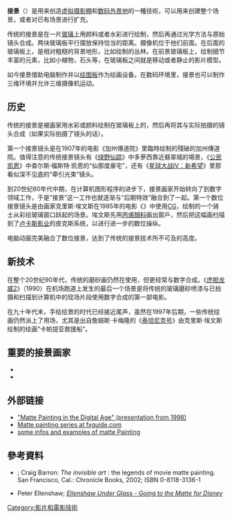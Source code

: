 {{no footnotes|time=2019-06-20T01:36:26+00:00}}
'''接景'''（{{Lang-en|Matte painting}}）是用来创造[[虚拟摄影棚|虚拟摄影棚]]和[[数码外景地|数码外景地]]的一種技術，可以用来创建整个场景，或者对已有场景进行扩充。

传统的接景是在一片[[玻璃|玻璃]]上用颜料或者水彩进行绘制，然后再通过光学方法与原始镜头合成。两块玻璃板平行摆放保持恰当的距离。摄像机位于他们前面。在后面的玻璃板上，是相对粗糙的背景地形，比如绘制的丛林。在前景玻璃板上，绘制细节丰富的元素，比如小植物，石头等，在玻璃板之间就是移动或者静止的影片模型。

如今接景借助电脑制作并以[[绘图板|绘图板]]作为绘画设备。在数码环境里，接景也可以制作三维环境并允许三维摄像机运动。
==历史==
传统的接景是被画家用水彩或颜料绘制在玻璃板上的，然后再将其与实际拍摄的镜头合成（如果实际拍摄了镜头的话）。

第一个接景镜头是{{Tsl|en|Norman Dawn}}在1907年的电影《加州傳道院》里臨時绘制的殘破的加州傳道院。值得注意的传统接景镜头有《[[綠野仙蹤_(1939年電影)|绿野仙踪]]》中多萝西靠近翡翠城的場景，《[[公民凯恩|公民凯恩]]》中查尔斯·福斯特·凯恩的“仙那度豪宅”，还有《[[星際大戰四部曲：曙光乍現|星球大战IV：新希望]]》里那看似深不见底的“牵引光束”镜头。

到20世纪80年代中期，在计算机图形程序的进步下，接景画家开始转向了到数字领域工作，于是“接景”这一工作也就逐渐与“后期特效”融合到了一起。第一个数位接景镜头是由画家克里斯·埃文斯在1985年的电影《{{Tsl|en|Young Sherlock Holmes|4=少年福尔摩斯}}》中使用[[计算机图形|CG]]，绘制的一个骑士从彩绘玻璃窗口跃起的场景。埃文斯先用[[丙烯顏料|丙烯顏料]]画出窗戶，然后把这幅画扫描到了[[卢卡斯影业|卢卡斯影业]]的皮克斯系统，以进行进一步的数位操纵。

电脑动画完美融合了数位接景，达到了传统的接景技术所不可及的高度。

==新技术==
在整个20世纪90年代，传统的磨砂画仍然在使用，但更经常与数字合成。《[[虎膽龍威2|虎胆龙威2]]》（1990）在机场跑道上发生的最后一个场景是将传统的玻璃磨砂喷漆与已拍摄和扫描到计算机中的现场片段使用数字合成的第一部电影。

在九十年代末，手绘绘景的时代已经接近尾声，虽然在1997年后期，一些传统绘画仍然派上了用场，尤其是出自詹姆斯·卡梅隆的《[[泰坦尼克号_(1997年电影)|泰坦尼克号]]》由克里斯·埃文斯绘制的绘画“卡帕提亚救援船”。

==重要的接景画家==
*{{Tsl|en|Peter Ellenshaw}}
*{{Tsl|en|Albert Whitlock}}

==外部链接==
*[https://web.archive.org/web/20090207201555/http://matteworld.com/projects/siggraph01.html "Matte Painting in the Digital Age" (presentation from 1998)]
*[https://web.archive.org/web/20101202010102/http://www.fxguide.com/article320.html Matte painting series at fxguide.com] 
*[https://web.archive.org/web/20170919125338/http://jockelsplace.de/ some infos and examples of matte Painting]

==參考資料==

*{{Tsl|en|Mark Cotta Vaz}}; Craig Barron: ''The invisible art'' : the legends of movie matte painting. San Francisco, Cal.: Chronicle Books, 2002; ISBN 0-8118-3136-1

* Peter Ellenshaw; ''[https://web.archive.org/web/20080519161202/http://www.ellenshaw.com/bk_Under_Glass.htm Ellenshaw Under Glass - Going to the Matte for Disney]''

[[Category:影片和電影技術|Category:影片和電影技術]]